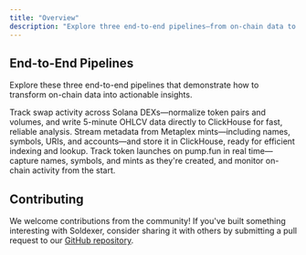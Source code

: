 ```yaml
---
title: "Overview"
description: "Explore three end-to-end pipelines—from on-chain data to ClickHouse-ready insights"
---
```


## End-to-End Pipelines

Explore these three end-to-end pipelines that demonstrate how to transform on-chain data into actionable insights.

<CardGroup cols={3}>
  <Card title="Swaps on Solana" icon="arrows-rotate" href="/examples/example-1">
    Track swap activity across Solana DEXs—normalize token pairs and volumes, and write 5-minute OHLCV data directly to ClickHouse for fast, reliable analysis.
  </Card>
  <Card title="Metaplex NFT metadata" icon="image" href="/examples/example-2">
    Stream metadata from Metaplex mints—including names, symbols, URIs, and accounts—and store it in ClickHouse, ready for efficient indexing and lookup.
  </Card>
  <Card title="pump.fun tokens" icon="rocket" href="/examples/example-3">
    Track token launches on pump.fun in real time—capture names, symbols, and mints as they're created, and monitor on-chain activity from the start.
  </Card>
</CardGroup>

## Contributing

We welcome contributions from the community! If you've built something interesting with Soldexer, consider sharing it with others by submitting a pull request to our [GitHub repository](https://github.com/subsquid/squid-sdk).

